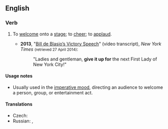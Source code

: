 ==English==

===Verb===
{{head|en|verb|head=[[give]] [[it]] [[up]]}}

# {{context|usually|followed by {{term|for}}|lang=en}} To [[welcome]] onto a [[stage]]; to [[cheer]]; to [[applaud]].
#* '''2013''', "[http://www.nytimes.com/2013/11/06/nyregion/de-blasios-victory-speech.html Bill de Blasio’s Victory Speech]" (video transcript), ''New York Times'' <small>(retrieved 27 April 2014)</small>:
#*: "Ladies and gentleman, '''give it up for''' the next First Lady of New York City!"

====Usage notes====
* Usually used in the [[imperative mood]], directing an audience to welcome a person, group, or entertainment act.

====Translations====
{{trans-top|to welcome onto a stage}}
* Czech: {{t|cs|přivítejte|pf}}
* Russian: {{t|ru|встреча́йте}}, {{t|ru|поприве́тствуйте}}
{{trans-mid}}
{{trans-bottom}}
